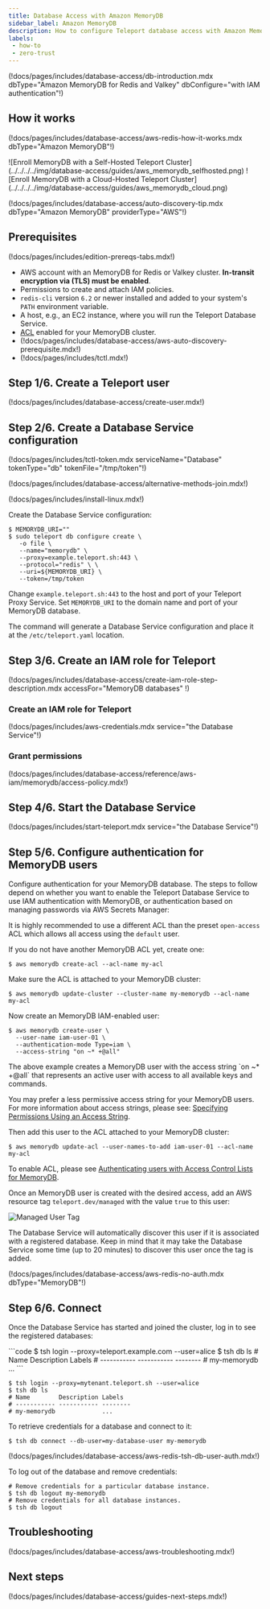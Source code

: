 ```yaml
---
title: Database Access with Amazon MemoryDB
sidebar_label: Amazon MemoryDB
description: How to configure Teleport database access with Amazon MemoryDB
labels:
 - how-to
 - zero-trust
---
```


(!docs/pages/includes/database-access/db-introduction.mdx dbType="Amazon MemoryDB for Redis and Valkey" dbConfigure="with IAM authentication"!)

## How it works

(!docs/pages/includes/database-access/aws-redis-how-it-works.mdx dbType="Amazon MemoryDB"!)

<Tabs>
<TabItem scope={["oss", "enterprise"]} label="Self-Hosted">
![Enroll MemoryDB with a Self-Hosted Teleport Cluster](../../../../img/database-access/guides/aws_memorydb_selfhosted.png)
</TabItem>
<TabItem scope={["cloud","team"]} label="Teleport Cloud">
![Enroll MemoryDB with a Cloud-Hosted Teleport Cluster](../../../../img/database-access/guides/aws_memorydb_cloud.png)
</TabItem>

</Tabs>

(!docs/pages/includes/database-access/auto-discovery-tip.mdx dbType="Amazon MemoryDB" providerType="AWS"!)

## Prerequisites

(!docs/pages/includes/edition-prereqs-tabs.mdx!)

- AWS account with an MemoryDB for Redis or Valkey cluster.
  **In-transit encryption via (TLS) must be enabled**.
- Permissions to create and attach IAM policies.
- `redis-cli` version `6.2` or newer installed and added to your system's `PATH` environment variable.
- A host, e.g., an EC2 instance, where you will run the Teleport Database
  Service.
- [ACL](https://docs.aws.amazon.com/memorydb/latest/devguide/clusters.acls.html) enabled for your
  MemoryDB cluster.
- (!docs/pages/includes/database-access/aws-auto-discovery-prerequisite.mdx!)
- (!docs/pages/includes/tctl.mdx!)

## Step 1/6. Create a Teleport user

(!docs/pages/includes/database-access/create-user.mdx!)

## Step 2/6. Create a Database Service configuration

(!docs/pages/includes/tctl-token.mdx serviceName="Database" tokenType="db" tokenFile="/tmp/token"!)

(!docs/pages/includes/database-access/alternative-methods-join.mdx!)

(!docs/pages/includes/install-linux.mdx!)

Create the Database Service configuration:
```code
$ MEMORYDB_URI=""
$ sudo teleport db configure create \
   -o file \
   --name="memorydb" \
   --proxy=example.teleport.sh:443 \
   --protocol="redis" \ \
   --uri=${MEMORYDB_URI} \
   --token=/tmp/token
```

Change `example.teleport.sh:443` to the host and port of your Teleport Proxy
Service. Set `MEMORYDB_URI` to the domain name and port of your MemoryDB
database.

The command will generate a Database Service configuration and place it at the
`/etc/teleport.yaml` location.

## Step 3/6. Create an IAM role for Teleport

(!docs/pages/includes/database-access/create-iam-role-step-description.mdx accessFor="MemoryDB databases" !)

### Create an IAM role for Teleport

(!docs/pages/includes/aws-credentials.mdx service="the Database Service"!)

### Grant permissions

(!docs/pages/includes/database-access/reference/aws-iam/memorydb/access-policy.mdx!)

## Step 4/6. Start the Database Service

(!docs/pages/includes/start-teleport.mdx service="the Database Service"!)

## Step 5/6. Configure authentication for MemoryDB users

Configure authentication for your MemoryDB database. The steps to follow
depend on whether you want to enable the Teleport Database Service to use IAM
authentication with MemoryDB, or authentication based on managing passwords
via AWS Secrets Manager:

<Tabs>
<TabItem label="MemoryDB IAM user">

It is highly recommended to use a different ACL than the preset `open-access`
ACL which allows all access using the `default` user.

If you do not have another MemoryDB ACL yet, create one:
```code
$ aws memorydb create-acl --acl-name my-acl
```

Make sure the ACL is attached to your MemoryDB cluster:
```code
$ aws memorydb update-cluster --cluster-name my-memorydb --acl-name my-acl
```

Now create an MemoryDB IAM-enabled user:
```code
$ aws memorydb create-user \
  --user-name iam-user-01 \
  --authentication-mode Type=iam \
  --access-string "on ~* +@all"
```

<Admonition type="note" title="Access Strings">
The above example creates a MemoryDB user with the access string `on ~* +@all`
that represents an active user with access to all available keys and commands.

You may prefer a less permissive access string for your MemoryDB users. For
more information about access strings, please see: [Specifying Permissions
Using an Access
String](https://docs.aws.amazon.com/memorydb/latest/devguide/clusters.acls.html#access-string).
</Admonition>

Then add this user to the ACL attached to your MemoryDB cluster:
```code
$ aws memorydb update-acl --user-names-to-add iam-user-01 --acl-name my-acl
```

</TabItem>
<TabItem label="Teleport-managed user">

To enable ACL, please see [Authenticating users with Access Control Lists for
MemoryDB](https://docs.aws.amazon.com/memorydb/latest/devguide/clusters.acls.html).

Once an MemoryDB user is created with the desired access, add an AWS resource
tag `teleport.dev/managed` with the value `true` to this user:

![Managed User Tag](../../../../img/database-access/guides/redis/redis-aws-managed-user-tag.png)

The Database Service will automatically discover this user if it is associated
with a registered database. Keep in mind that it may take the Database Service
some time (up to 20 minutes) to discover this user once the tag is added.

</TabItem>
</Tabs>

(!docs/pages/includes/database-access/aws-redis-no-auth.mdx dbType="MemoryDB"!)

## Step 6/6. Connect

Once the Database Service has started and joined the cluster, log in to see the
registered databases:

<Tabs>
<TabItem scope={["oss", "enterprise"]} label="Self-Hosted">
```code
$ tsh login --proxy=teleport.example.com --user=alice
$ tsh db ls
# Name        Description Labels
# ----------- ----------- --------
# my-memorydb             ...
```

</TabItem>
<TabItem scope={["cloud"]} label="Teleport Enterprise Cloud">

```code
$ tsh login --proxy=mytenant.teleport.sh --user=alice
$ tsh db ls
# Name        Description Labels
# ----------- ----------- --------
# my-memorydb             ...
```

</TabItem>

</Tabs>

To retrieve credentials for a database and connect to it:

```code
$ tsh db connect --db-user=my-database-user my-memorydb
```

(!docs/pages/includes/database-access/aws-redis-tsh-db-user-auth.mdx!)

To log out of the database and remove credentials:

```code
# Remove credentials for a particular database instance.
$ tsh db logout my-memorydb
# Remove credentials for all database instances.
$ tsh db logout
```

## Troubleshooting

(!docs/pages/includes/database-access/aws-troubleshooting.mdx!)

## Next steps

(!docs/pages/includes/database-access/guides-next-steps.mdx!)

